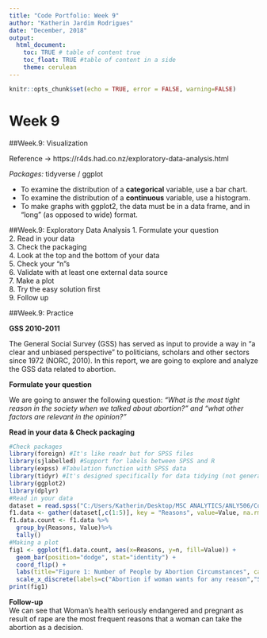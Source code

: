 ```yaml
---
title: "Code Portfolio: Week 9"
author: "Katherin Jardim Rodrigues"
date: "December, 2018"
output: 
  html_document:
    toc: TRUE # table of content true
    toc_float: TRUE #table of content in a side
    theme: cerulean
---
```


```r
knitr::opts_chunk$set(echo = TRUE, error = FALSE, warning=FALSE)
```

# Week 9  

##Week.9: Visualization  

Reference -> https://r4ds.had.co.nz/exploratory-data-analysis.html

*Packages:* tidyverse / ggplot  

- To examine the distribution of a **categorical** variable, use a bar chart.  
- To examine the distribution of a **continuous** variable, use a histogram.  
- To make graphs with ggplot2, the data must be in a data frame, and in "long" (as opposed to wide) format. 

##Week.9: Exploratory Data Analysis
1. Formulate your question  
2. Read in your data  
3. Check the packaging  
4. Look at the top and the bottom of your data  
5. Check your "n"s  
6. Validate with at least one external data source  
7. Make a plot  
8. Try the easy solution first  
9. Follow up  

##Week.9: Practice 

 **GSS 2010-2011**

The General Social Survey (GSS) has served as input to provide a way in "a clear and unbiased perspective" to politicians, scholars and other sectors since 1972 (NORC, 2010). In this report, we are going to explore and analyze the GSS data related to abortion. 

**Formulate your question**

We are going to answer the following question: *"What is the most tight reason in the society when we talked about abortion?" and "what other factors are relevant in the opinion?"*

**Read in your data & Check packaging**
```r
#Check packages
library(foreign) #It's like readr but for SPSS files
library(sjlabelled) #Support for labels between SPSS and R
library(expss) #Tabulation function with SPSS data
library(tidyr) #It's designed specifically for data tidying (not general reshaping or aggregating) and works well with 'dplyr' data pipelines.
library(ggplot2)
library(dplyr)
#Read in your data
dataset = read.spss("C:/Users/Katherin/Desktop/MSC ANALYTICS/ANLY506/CodePortfolio/Data/gss10_1500cases.sav", to.data.frame=TRUE, use.value.labels = TRUE)
f1.data <- gather(dataset[,c(1:5)], key = "Reasons", value=Value, na.rm=TRUE) #Changing the dataset to the info that we need it
f1.data.count <- f1.data %>%
  group_by(Reasons, Value)%>%
  tally()
#Making a plot
fig1 <- ggplot(f1.data.count, aes(x=Reasons, y=n, fill=Value)) + 
  geom_bar(position="dodge", stat="identity") + 
  coord_flip() + 
  labs(title="Figure 1: Number of People by Abortion Circumstances", caption="Source: NORC,2010", y="Number of People", x="Reasons") + 
  scale_x_discrete(labels=c("Abortion if woman wants for any reason","Strong chance of serious defect", "Woman's health seriously endangered","Pregnant as result of rape","Not married")) #ggplot to generate graph
print(fig1)
```

**Follow-up**  
We can see that Woman's health seriously endangered and pregnant as result of rape are the most frequent reasons that a woman can take the abortion as a decision. 
